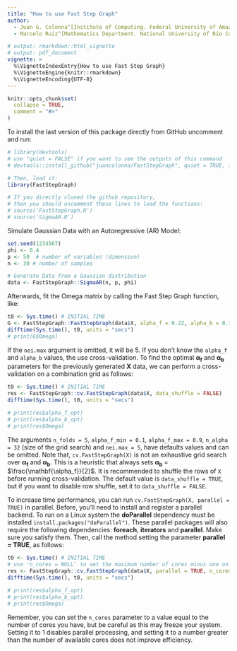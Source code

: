 ```yaml
---
title: "How to use Fast Step Graph"
author: 
  - Juan G. Colonna^[Institute of Computing. Federal University of Amazonas. Brasil. juancolonna@icomp.ufam.edu.br]
  - Marcelo Ruiz^[Mathematics Department. National University of Río Cuarto. Argentina. mruiz@exa.unrc.edu.ar]

# output: rmarkdown::html_vignette
# output: pdf_document
vignette: >
  %\VignetteIndexEntry{How to use Fast Step Graph}
  %\VignetteEngine{knitr::rmarkdown}
  %\VignetteEncoding{UTF-8}
---
```


```r
knitr::opts_chunk$set(
  collapse = TRUE,
  comment = "#>"
)
```

To install the last version of this package directly from GitHub uncomment and run: 

```r
# library(devtools)
# use "quiet = FALSE" if you want to see the outputs of this command
# devtools::install_github("juancolonna/FastStepGraph", quiet = TRUE, force = TRUE)

# Then, load it:
library(FastStepGraph)

# If you directly cloned the github repository, 
# then you should uncomment these lines to load the functions:
# source('FastStepGraph.R')
# source('SigmaAR.R')
```

Simulate Gaussian Data with an Autoregressive (AR) Model:

```r
set.seed(1234567)
phi <- 0.4 
p <- 50  # number of variables (dimension)
n <- 30 # number of samples

# Generate Data from a Gaussian distribution 
data <- FastStepGraph::SigmaAR(n, p, phi)
```

Afterwards, fit the Omega matrix by calling the Fast Step Graph function, like:

```r
t0 <- Sys.time() # INITIAL TIME
G <- FastStepGraph::FastStepGraph(data$X, alpha_f = 0.22, alpha_b = 0.14)
difftime(Sys.time(), t0, units = "secs")
# print(G$Omega)
```

If the `nei.max` argument is omitted, it will be 5. If you don't know the `alpha_f` and `alpha_b` values, the use cross-validation. To find the optimal $\mathbf{\alpha_f}$ and $\mathbf{\alpha_b}$ parameters for the previously generated **X** data, we can perform a cross-validation on a combination grid as follows:

```r
t0 <- Sys.time() # INITIAL TIME
res <- FastStepGraph::cv.FastStepGraph(data$X, data_shuffle = FALSE)
difftime(Sys.time(), t0, units = "secs")

# print(res$alpha_f_opt)
# print(res$alpha_b_opt)
# print(res$Omega)
```

The arguments `n_folds = 5`, `alpha_f_min = 0.1`, `alpha_f_max = 0.9`, `n_alpha = 32` (size of the grid search) and `nei.max = 5`, have defaults values and can be omitted. Note that, `cv.FastStepGraph(X)` is not an exhaustive grid search over $\mathbf{\alpha_f}$ and $\mathbf{\alpha_b}$. This is a heuristic that always sets $\mathbf{\alpha_b}$ = $\frac{\mathbf{\alpha_f}}{2}$. It is recommended to shuffle the rows of `X` before running cross-validation. The default value is `data_shuffle = TRUE`, but if you want to disable row shuffle, set it to `data_shuffle = FALSE`.

To increase time performance, you can run `cv.FastStepGraph(X, parallel = TRUE)` in parallel. Before, you'll need to install and register a parallel backend. To run on a Linux system the **doParallel** dependency must be installed `install.packages("doParallel")`. These parallel packages will also require the following dependencies: **foreach**, **iterators** and **parallel**. Make sure you satisfy them. Then, call the method setting the parameter **parallel = TRUE**, as follows: 


```r
t0 <- Sys.time() # INITIAL TIME
# use 'n_cores = NULL' to set the maximum number of cores minus one on your machine 
res <- FastStepGraph::cv.FastStepGraph(data$X, parallel = TRUE, n_cores = 2)
difftime(Sys.time(), t0, units = "secs")

# print(res$alpha_f_opt)
# print(res$alpha_b_opt)
# print(res$Omega)
```

Remember, you can set the `n_cores` parameter to a value equal to the number of cores you have, but be careful as this may freeze your system. Setting it to 1 disables parallel processing, and setting it to a number greater than the number of available cores does not improve efficiency.